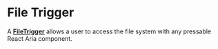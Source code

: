 

<Meta of={FileTriggerStories} />

# File Trigger

A <a href="https://react-spectrum.adobe.com/react-aria/FileTrigger.html" target="_blank">**FileTrigger**</a> allows a user to access the file system with any pressable React Aria component.

<Canvas of={FileTriggerStories.BasicExample} />

<Canvas of={FileTriggerStories.ChangeProfile} />